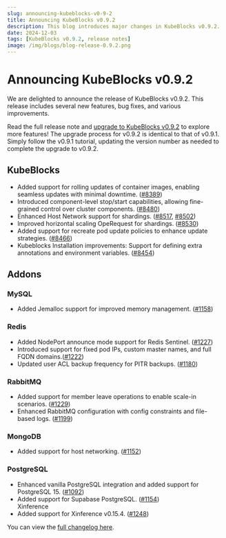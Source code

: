 ```yaml
---
slug: announcing-kubeblocks-v0-9-2
title: Announcing KubeBlocks v0.9.2
description: This blog introduces major changes in KubeBlocks v0.9.2.
date: 2024-12-03
tags: [KubeBlocks v0.9.2, release notes]
image: /img/blogs/blog-release-0.9.2.png
---
```


# Announcing KubeBlocks v0.9.2

We are delighted to announce the release of KubeBlocks v0.9.2. This release includes several new features, bug fixes, and various improvements.

Read the full release note and [upgrade to KubeBlocks v0.9.2](https://kubeblocks.io/docs/release-0.9/user_docs/upgrade/upgrade-with-kbcli/upgrade-kubeblocks-to-0.9.1) to explore more features! The upgrade process for v0.9.2 is identical to that of v0.9.1. Simply follow the v0.9.1 tutorial, updating the version number as needed to complete the upgrade to v0.9.2.

## KubeBlocks

- Added support for rolling updates of container images, enabling seamless updates with minimal downtime. ([#8389](https://github.com/apecloud/kubeblocks/pull/8389))  
- Introduced component-level stop/start capabilities, allowing fine-grained control over cluster components. ([#8480](https://github.com/apecloud/kubeblocks/pull/8480))  
- Enhanced  Host Network support for shardings. ([#8517](https://github.com/apecloud/kubeblocks/pull/8517), [#8502](https://github.com/apecloud/kubeblocks/pull/8502))  
- Improved horizontal scaling OpeRequest for shardings. ([#8530](https://github.com/apecloud/kubeblocks/pull/8530))  
- Added support for recreate pod update policies to enhance update strategies. ([#8466](https://github.com/apecloud/kubeblocks/pull/8466))  
- Kubeblocks Installation improvements: Support for defining extra annotations and environment variables. ([#8454](https://github.com/apecloud/kubeblocks/pull/8454))

## Addons

### MySQL

- Added Jemalloc support for improved memory management. ([#1158](https://github.com/apecloud/kubeblocks-addons/pull/1158))

### Redis

- Added NodePort announce mode support for Redis Sentinel. ([#1227](https://github.com/apecloud/kubeblocks-addons/pull/1227))
- Introduced support for fixed pod IPs, custom master names, and full FQDN domains.([#1222](https://github.com/apecloud/kubeblocks-addons/pull/1222))  
- Updated user ACL backup frequency for PITR backups. ([#1180](https://github.com/apecloud/kubeblocks-addons/pull/1180))  

### RabbitMQ

- Added support for member leave operations to enable scale-in scenarios.  ([#1229](https://github.com/apecloud/kubeblocks-addons/pull/1229))  
- Enhanced RabbitMQ configuration with config constraints and file-based logs. ([#1199](https://github.com/apecloud/kubeblocks-addons/pull/1199))  

### MongoDB

- Added support for host networking. ([#1152](https://github.com/apecloud/kubeblocks-addons/pull/1152))  

### PostgreSQL

- Enhanced vanilla PostgreSQL integration and added support for PostgreSQL 15. ([#1092](https://github.com/apecloud/kubeblocks-addons/pull/1092))  
- Added support for Supabase PostgreSQL. ([#1154](https://github.com/apecloud/kubeblocks-addons/pull/1154))  
Xinference
- Added support for Xinference v0.15.4. ([#1248](https://github.com/apecloud/kubeblocks-addons/pull/1248))

You can view the [full changelog here](https://github.com/apecloud/kubeblocks/compare/v0.9.1...v0.9.2).